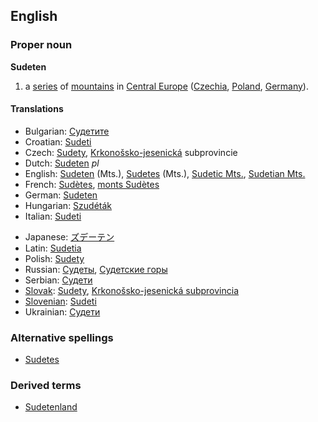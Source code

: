 ==English==
{{wikipediapar|Sudetes}}
===Proper noun===
'''Sudeten'''

# a [[series]] of [[mountain]]s in [[Central Europe]] ([[Czechia]], [[Poland]], [[Germany]]). 

====Translations====
{{top}}
*Bulgarian: [[Судетите]]
*Croatian: [[Sudeti]]
*Czech: [[Sudety]], [[Krkonošsko-jesenická]] subprovincie
*Dutch: [[Sudeten]] ''pl''
*English: [[Sudeten]] (Mts.), [[Sudetes]] (Mts.), [[Sudetic Mts.]], [[Sudetian Mts.]]
*French: [[Sudètes]], [[monts Sudètes]]
*German: [[Sudeten]]
*Hungarian: [[Szudéták]]
*Italian: [[Sudeti]]
{{mid}}
*Japanese: [[ズデーテン]]
*Latin: [[Sudetia]]
*Polish: [[Sudety]]
*Russian: [[Судеты]], [[Судетские горы]]
*Serbian: [[Судети]]
*[[Slovak]]: [[Sudety]], [[Krkonošsko-jesenická subprovincia]]
*[[Slovenian]]: [[Sudeti]]
*Ukrainian: [[Судети]]
{{bottom}}

===Alternative spellings===
*[[Sudetes]]

===Derived terms===
*[[Sudetenland]]